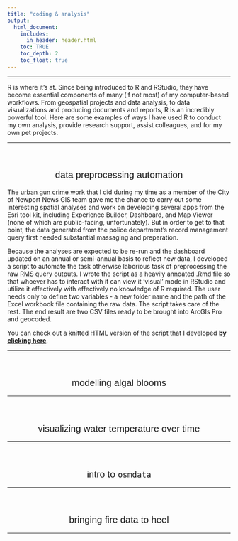 ```yaml
---
title: "coding & analysis"
output: 
  html_document:
    includes:
      in_header: header.html
    toc: TRUE
    toc_depth: 2
    toc_float: true
---
```

```{=html}
<style>
h1.title {
    font-family: 'Kanit', sans-serif;
    font-weight: 600;
    font-style: normal;
    font-size: 62px;
    letter-spacing: 8px; 
    text-align:center;
}

h2 {
    font-family: 'Kanit', sans-serif;
    font-weight: 500;
    font-style: normal;
}

h3 {
    font-family: 'Kanit', sans-serif;
    font-weight: 380;
    font-style: normal;
}

.text {
      font-family: 'Roboto', sans-serif;
      font-weight: 400;
      font-size: 24px
      letter-spacing: 1.15px;
      text-align:center;
      }
      
.text2 {
      font-family: 'Roboto', sans-serif;
      font-weight: 400;
      font-size: 24px
      letter-spacing: 1.15px;
      }

.row {
  display: flex;
  flex-wrap: wrap; /* Allows items to wrap */
  justify-content: center; /* Centers items horizontally, adjust as needed */
}

.column {
  flex: 1; /* Adjust this to control how columns grow */
  max-width: 45%; /* Maximum width of each column */
  padding: 5px;
  box-sizing: border-box; /* Includes padding in the element's total width and height */
}
</style>
```

<hr>
R is where it's at. Since being introduced to R and RStudio, they have become essential components of many (if not most) of my computer-based workflows. From geospatial projects and data analysis, to data visualizations and producing documents and reports, R is an incredibly powerful tool. Here are some examples of ways I have used R to conduct my own analysis, provide research support, assist colleagues, and for my own pet projects.
<hr>
<br>

::: {style="text-align: center;"}
## data preprocessing automation
:::

The <a href="https://andrewmcameron.github.io/geospatial.html#urban_gun_crime">urban gun crime work</a> that I did during my time as a member of the City of Newport News GIS team gave me the chance to carry out some interesting spatial analyses and work on developing several apps from the Esri tool kit, including Experience Builder, Dashboard, and Map Viewer (none of which are public-facing, unfortunately). But in order to get to that point, the data generated from the police department's record management query first needed substantial massaging and preparation. 

Because the analyses are expected to be re-run and the dashboard updated on an annual or semi-annual basis to reflect new data, I developed a script to automate the task otherwise laborious task of preprocessing the raw RMS query outputs. I wrote the script as a heavily annoated .Rmd file so that whoever has to interact with it can view it 'visual' mode in RStudio and utilize it effectively with effectively no knowledge of R required. The user needs only to define two variables - a new folder name and the path of the Excel workbook file containing the raw data. The script takes care of the rest. The end result are two CSV files ready to be brought into ArcGIs Pro and geocoded.

You can check out a knitted HTML version of the script that I developed <b><a href="portfolio/Script1_InitialDataProcessing.html" target="blank">by clicking here</a></b>.
<hr>
<br>

::: {style="text-align: center;"}
## modelling algal blooms
:::

<hr>
<br>

::: {style="text-align: center;"}
## visualizing water temperature over time
:::

<hr>
<br>

::: {style="text-align: center;"}
## intro to `osmdata`
:::

<hr>
<br>

::: {style="text-align: center;"}
## bringing fire data to heel
:::

<hr>
<br>
